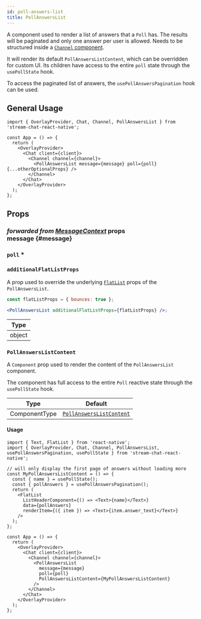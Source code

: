 ```yaml
---
id: poll-answers-list
title: PollAnswersList
---
```



A component used to render a list of answers that a `Poll` has. The results will be paginated and only one answer per user is allowed. Needs to be structured inside a [`Channel` component](../core-components/channel).

It will render its default `PollAnswersListContent`, which can be overridden for custom UI. Its children have access to the entire `poll` state through the `usePollState` hook.

To access the paginated list of answers, the `usePollAnswersPagination` hook can be used.

## General Usage

```tsx
import { OverlayProvider, Chat, Channel, PollAnswersList } from 'stream-chat-react-native';

const App = () => {
  return (
    <OverlayProvider>
      <Chat client={client}>
        <Channel channel={channel}>
          <PollAnswersList message={message} poll={poll} {...otherOptionalProps} />
        </Channel>
      </Chat>
    </OverlayProvider>
  );
};
```

## Props

### <div class="label description">_forwarded from [MessageContext](../../contexts/message-context#message)_ props</div> message {#message}

<MessageProp />

### `poll` *

<Poll />

### `additionalFlatListProps`

A prop used to override the underlying [`FlatList`](https://reactnative.dev/docs/flatlist#props) props of the `PollAnswersList`.

```jsx
const flatListProps = { bounces: true };

<PollAnswersList additionalFlatListProps={flatListProps} />;
```

| Type   |
| ------ |
| object |

### `PollAnswersListContent`

A `Component` prop used to render the content of the `PollAnswersList` component.

The component has full access to the entire `Poll` reactive state through the `usePollState` hook.

| Type          | Default                                        |
| ------------- | ---------------------------------------------- |
| ComponentType | [`PollAnswersListContent`](https://github.com/GetStream/stream-chat-react-native/blob/main/package/src/components/Poll/PollAnswersList.tsx) |

#### Usage

```tsx
import { Text, FlatList } from 'react-native';
import { OverlayProvider, Chat, Channel, PollAnswersList, usePollAnswersPagination, usePollState } from 'stream-chat-react-native';

// will only display the first page of answers without loading more
const MyPollAnswersListContent = () => {
  const { name } = usePollState();
  const { pollAnswers } = usePollAnswersPagination();
  return (
    <FlatList
      ListHeaderComponent={() => <Text>{name}</Text>}
      data={pollAnswers}
      renderItem={({ item }) => <Text>{item.answer_text}</Text>}
    />
  );
};

const App = () => {
  return (
    <OverlayProvider>
      <Chat client={client}>
        <Channel channel={channel}>
          <PollAnswersList
            message={message}
            poll={poll}
            PollAnswersListContent={MyPollAnswersListContent}
          />
        </Channel>
      </Chat>
    </OverlayProvider>
  );
};
```
